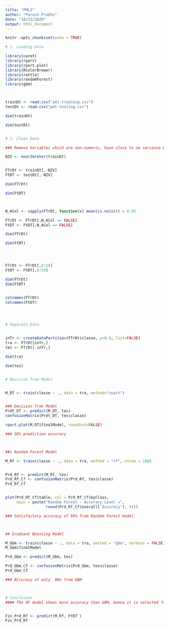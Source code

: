 ---
title: "PML2"
author: "Paresh Prabhu"
date: "10/22/2020"
output: html_document
---

```{r setup, include=FALSE}
knitr::opts_chunk$set(echo = TRUE)
```


```{r}
# 1. Loading Data

library(caret)
library(rpart)
library(rpart.plot)
library(RColorBrewer)
library(rattle)
library(randomForest)
library(gbm)



trainDt <- read.csv("pml-training.csv")
testDt <- read.csv("pml-testing.csv")

dim(trainDt)

dim(testDt)


# 2. Clean Data

### Remove Variables which are non-numeric, have close to no variance & those with NA values.

NZV <- nearZeroVar(trainDt)


FTrDt <- trainDt[,-NZV]
FtDT <- testDt[,-NZV]

dim(FTrDt)

dim(FtDT)



N_ACol <- sapply(FTrDt, function(x) mean(is.na(x))) > 0.95

FTrDt <- FTrDt[,N_ACol == FALSE]
FtDT <- FtDT[,N_ACol == FALSE]

dim(FTrDt)

dim(FtDT)




FTrDt <- FTrDt[,8:59]
FtDT <- FtDT[,8:59]

dim(FTrDt)
dim(FtDT)


colnames(FTrDt)
colnames(FtDT)




# Separate Data


inTr <- createDataPartition(FTrDt$classe, p=0.6, list=FALSE)
tra <- FTrDt[inTr,]
tes <- FTrDt[-inTr,]

dim(tra)

dim(tes)


# Decision Tree Model 


M_DT <- train(classe ~ ., data = tra, method="rpart")


### Decision Tree Model
Prdt_DT <- predict(M_DT, tes)
confusionMatrix(Prdt_DT, tes$classe)

rpart.plot(M_DT$finalModel, roundint=FALSE)

### 50% prediction accuracy



##s Random Forest Model

M_Rf <- train(classe ~ ., data = tra, method = "rf", ntree = 100)


Prd_Rf <- predict(M_Rf, tes)
Prd_Rf_Cf <- confusionMatrix(Prd_Rf, tes$classe)
Prd_Rf_Cf


plot(Prd_Rf_Cf$table, col = Prd_Rf_Cf$byClass, 
     main = paste("Random Forest - Accuracy Level =",
                  round(Prd_Rf_Cf$overall['Accuracy'], 4)))

### Satisfactory accuracy of 99% from Random Forest model.



## Gradient Boosting Model

M_Gbm <- train(classe ~ ., data = tra, method = "gbm", verbose = FALSE)
M_Gbm$finalModel

Prd_Gbm <- predict(M_Gbm, tes)

Prd_Gbm_Cf <- confusionMatrix(Prd_Gbm, tes$classe)
Prd_Gbm_Cf

### ACcuracy of only  96% from GBM



# Conclusion 
#### The RF model shows more accuracy than GBM, hence it is selected for final prediction from FtDT.


Fin_Prd_Rf <- predict(M_Rf, FtDT )
Fin_Prd_Rf

```
